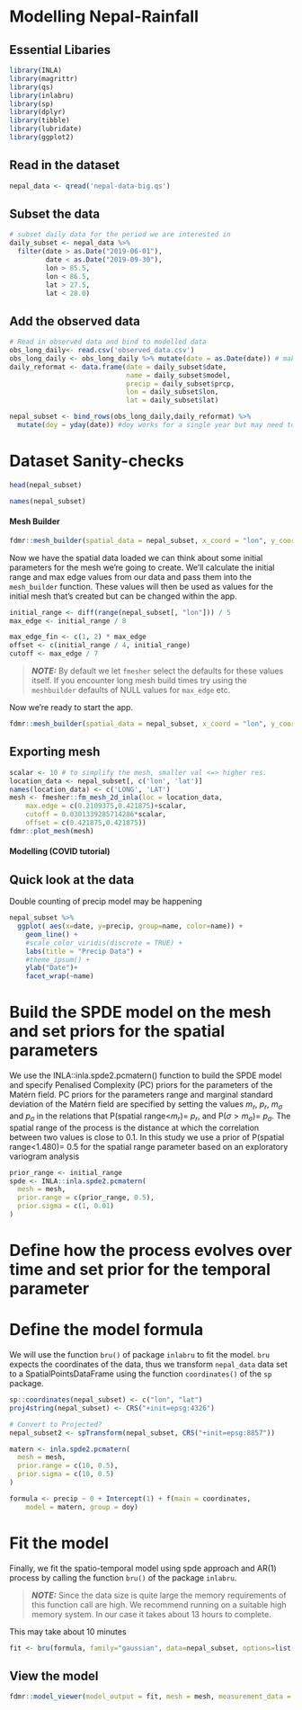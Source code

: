 # Modelling Nepal-Rainfall

## Essential Libaries

```{r}
library(INLA)
library(magrittr)
library(qs)
library(inlabru)
library(sp)
library(dplyr)
library(tibble)
library(lubridate)
library(ggplot2)
```

## Read in the dataset

```{r}
nepal_data <- qread('nepal-data-big.qs')
```

## Subset the data
```{r}
# subset daily data for the period we are interested in
daily_subset <- nepal_data %>% 
  filter(date > as.Date("2019-06-01"), 
         date < as.Date("2019-09-30"),
         lon > 85.5,
         lon < 86.5,
         lat > 27.5,
         lat < 28.0)
```
## Add the observed data
```{r}
# Read in observed data and bind to modelled data
obs_long_daily<- read.csv('observed_data.csv')
obs_long_daily <- obs_long_daily %>% mutate(date = as.Date(date)) # make sure in date format
daily_reformat <- data.frame(date = daily_subset$date, 
                             name = daily_subset$model,
                             precip = daily_subset$prcp,
                             lon = daily_subset$lon,
                             lat = daily_subset$lat)

nepal_subset <- bind_rows(obs_long_daily,daily_reformat) %>% 
  mutate(doy = yday(date)) #doy works for a single year but may need to rethink for more
```

# Dataset Sanity-checks

```{r}
head(nepal_subset)
```

```{r}
names(nepal_subset)
```

#### Mesh Builder ####

```{r loadshape, error=TRUE}
fdmr::mesh_builder(spatial_data = nepal_subset, x_coord = "lon", y_coord = "lat")
```
Now we have the spatial data loaded we can think about some initial parameters for the mesh we're going to create. We'll calculate the initial range and max edge values from our data and
pass them into the `mesh_builder` function. These values will then be used as values for the initial mesh that's created but can be changed within the app.

```{r eval=FALSE}
initial_range <- diff(range(nepal_subset[, "lon"])) / 5
max_edge <- initial_range / 8

max_edge_fin <- c(1, 2) * max_edge
offset <- c(initial_range / 4, initial_range)
cutoff <- max_edge / 7
```
> **_NOTE:_** By default we let `fmesher` select the defaults for these values itself. If you encounter long mesh build times try using the `meshbuilder` defaults of NULL values for `max_edge` etc. 

Now we're ready to start the app.

```{r eval=FALSE}
fdmr::mesh_builder(spatial_data = nepal_subset, x_coord = "lon", y_coord = "lat", max_edge = max_edge_fin, offset = offset, cutoff = cutoff)
```

## Exporting mesh

```{r}
scalar <- 10 # to simplify the mesh, smaller val <=> higher res.
location_data <- nepal_subset[, c('lon', 'lat')]
names(location_data) <- c('LONG', 'LAT')
mesh <- fmesher::fm_mesh_2d_inla(loc = location_data,
	max.edge = c(0.2109375,0.421875)+scalar,
	cutoff = 0.0301339285714286*scalar,
	offset = c(0.421875,0.421875))
fdmr::plot_mesh(mesh)
```

#### Modelling (COVID tutorial) ####
<!-- Now we make a map of the study region -->

<!-- ```{r rmap, error=TRUE,fig.cap="A map of the study region.", fig.width=8, fig.height=4, fig.align='center'} -->
<!-- nepal_data@data$mapp <- 0 -->
<!-- domain <- nepal_data@data$mapp -->

<!-- fdmr::plot_map(raster_data = nepal_data, domain = domain, add_scale_bar = TRUE, polygon_fill_opacity = 0.5, palette = "YlOrRd") -->
<!-- ``` -->
## Quick look at the data 
Double counting of precip model may be happening

```{r}
nepal_subset %>%
  ggplot( aes(x=date, y=precip, group=name, color=name)) +
    geom_line() +
    #scale_color_viridis(discrete = TRUE) +
    labs(title = "Precip Data") +
    #theme_ipsum() +
    ylab("Date")+
    facet_wrap(~name)
```

# Build the SPDE model on the mesh and set priors for the spatial parameters
We use the INLA::inla.spde2.pcmatern() function to build the SPDE model and specify Penalised Complexity (PC) priors for the parameters of the Matérn field. PC priors for the parameters range and marginal standard deviation of the Matérn field are specified by setting the values $m_r$, $p_r$,  $m_\sigma$ and $p_\sigma$ in the relations that P(spatial range<$m_r$)= $p_r$, and  P($\sigma>m_\sigma$)= $p_\sigma$. The spatial range of the process is the distance at which the correlation between two values is close to 0.1. In this study we use a prior of P(spatial range<1.480)= 0.5 for the spatial range parameter based on an exploratory variogram analysis

```{r spde, error=TRUE}
prior_range <- initial_range
spde <- INLA::inla.spde2.pcmatern(
  mesh = mesh,
  prior.range = c(prior_range, 0.5),
  prior.sigma = c(1, 0.01)
)
```

# Define how the process evolves over time and set prior for the temporal parameter

<!-- The previous step has specified that in each of the time periods the spatial locations are linked by the SPDE model. Now we assume that across time the process evolves according to a first order autoregressive (AR(1)) process. We specify a PC prior for the temporal autocorrelation parameter $\alpha \in [-1,1]$. The prior is given by `rhoprior`, which is a PC prior with P($\alpha>0$)=0.9.  -->

# Define the model formula

We will use the function `bru()` of package `inlabru` to fit the model. `bru` expects the coordinates of the data, thus we transform `nepal_data` data set to a SpatialPointsDataFrame using the function `coordinates()` of the `sp` package.

```{r, error=TRUE}
sp::coordinates(nepal_subset) <- c("lon", "lat")
proj4string(nepal_subset) <- CRS("+init=epsg:4326")

# Convert to Projected?
nepal_subset2 <- spTransform(nepal_subset, CRS("+init=epsg:8857"))
```


<!--```{r convert_to_utm} -->
<!-- nepal_utm <- fdmr::latlong_to_utm( -->
<!--   lat = nepal_data$lat, -->
<!--   lon = nepal_data$long -->
<!-- ) -->
<!-- ``` -->


```{r}
matern <- inla.spde2.pcmatern(
  mesh = mesh,
  prior.range = c(10, 0.5),
  prior.sigma = c(10, 0.5)
)

formula <- precip ~ 0 + Intercept(1) + f(main = coordinates,
    model = matern, group = doy)
```

# Fit the model

Finally, we fit the spatio-temporal model using spde approach and AR(1) process by calling the function `bru()` of the package `inlabru`. 

> **_NOTE:_**  Since the data size is quite large the memory requirements of this function call are high. We recommend running on a suitable high memory system. In our case it takes about 13 hours to complete.   

<!-- ```{r fitmodel, error=TRUE, eval=FALSE} -->
<!-- fdmr::model_builder(spatial_data = nepal_data, measurement_data = nepal_data, mesh = mesh, time_variable = "cyear") -->
<!-- ``` -->

This may take about 10 minutes

```{r}
fit <- bru(formula, family="gaussian", data=nepal_subset, options=list(bru_verbose=4,verbose=TRUE))
```
## View the model
```{r}

fdmr::model_viewer(model_output = fit, mesh = mesh, measurement_data = nepal_subset, data_distribution = "Gaussian")

```
